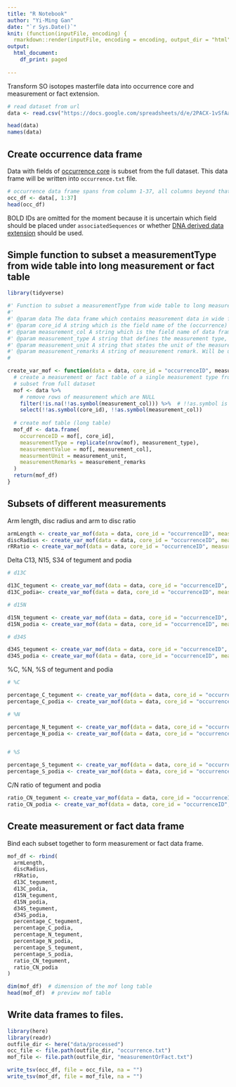 ```yaml
---
title: "R Notebook"
author: "Yi-Ming Gan"
date: "`r Sys.Date()`"
knit: (function(inputFile, encoding) {
  rmarkdown::render(inputFile, encoding = encoding, output_dir = "html") })
output:
  html_document:
    df_print: paged
    
---
```


Transform SO isotopes masterfile data into occurrence core and measurement or fact extension.

```r
# read dataset from url
data <- read.csv("https://docs.google.com/spreadsheets/d/e/2PACX-1vSfAaU0p3QOsyugCL72TJuHq-pH1XyWGs1A8qIFDp1ndqqehxP4a9Lnc6QGxf1g-qU1abdNHfCwUG7p/pub?gid=193721447&single=true&output=tsv", header = TRUE, sep = "\t", check.names = FALSE)

head(data)
names(data)
```

## Create occurrence data frame

Data with fields of [occurrence core](https://rs.gbif.org/core/dwc_occurrence_2020-07-15.xml) is subset from the full dataset. This data frame will be written into `occurrence.txt` file.

```r
# occurrence data frame spans from column 1-37, all columns beyond that belongs to measurement or fact extension
occ_df <- data[, 1:37]
head(occ_df)
```

BOLD IDs are omitted for the moment because it is uncertain which field should be placed under `associatedSequences` or whether [DNA derived data extension](https://rs.gbif.org/extension/gbif/1.0/dna_derived_data_2021-07-05.xml) should be used. 

## Simple function to subset a measurementType from wide table into long measurement or fact table

```r
library(tidyverse)

#' Function to subset a measurementType from wide table to long measurement or fact table
#'
#' @param data The data frame which contains measurement data in wide format.
#' @param core_id A string which is the field name of the (occurrence) core ID.
#' @param measurement_col A string which is the field name of data frame that contains the measurement value. Will be used to populate the measurementValue field.
#' @param measurement_type A string that defines the measurement type, Will be used to populate measurementType field.
#' @param measurement_unit A string that states the unit of the measurement. Will be used to populate measurementValue field.
#' @param measurement_remarks A string of measurement remark. Will be used to populate measurementRemarks field.
#

create_var_mof <- function(data = data, core_id = "occurrenceID", measurement_col, measurement_type, measurement_unit, measurement_remarks = "") {
  # create a measurement or fact table of a single measurement type from the data
  # subset from full dataset
  mof <- data %>% 
    # remove rows of measurement which are NULL
    filter(!is.na(!!as.symbol(measurement_col))) %>%  # !!as.symbol is required as column name is passed as string
    select(!!as.symbol(core_id), !!as.symbol(measurement_col))
  
  # create mof table (long table)
  mof_df <- data.frame(
    occurrenceID = mof[, core_id],
    measurementType = replicate(nrow(mof), measurement_type),
    measurementValue = mof[, measurement_col],
    measurmentUnit = measurement_unit,
    measurementRemarks = measurement_remarks
  )
  return(mof_df)
}
```


## Subsets of different measurements

Arm length, disc radius and arm to disc ratio

```r
armLength <- create_var_mof(data = data, core_id = "occurrenceID", measurement_col = "Arm length_R_(cm)", measurement_type = "Arm length_R_(cm)", measurement_unit = "cm", measurement_remarks = "")
discRadius <- create_var_mof(data = data, core_id = "occurrenceID", measurement_col = "Disc radius_r_(cm)", measurement_type = "Disc radius_r_(cm)", measurement_unit = "cm", measurement_remarks = "")
rRRatio <- create_var_mof(data = data, core_id = "occurrenceID", measurement_col = "R_r_ratio", measurement_type = "R_r_ratio", measurement_unit = "", measurement_remarks = "")
```


Delta C13, N15, S34 of tegument and podia

```r
# d13C

d13C_tegument <- create_var_mof(data = data, core_id = "occurrenceID", measurement_col = "d13C_tegument", measurement_type = "d13C", measurement_unit = "", measurement_remarks = "tegument")
d13C_podia<- create_var_mof(data = data, core_id = "occurrenceID", measurement_col = "d13C_podia", measurement_type = "d13C", measurement_unit = "", measurement_remarks = "podia")

# d15N

d15N_tegument <- create_var_mof(data = data, core_id = "occurrenceID", measurement_col = "d15N_tegument", measurement_type = "d15N", measurement_unit = "", measurement_remarks = "tegument")
d15N_podia <- create_var_mof(data = data, core_id = "occurrenceID", measurement_col = "d15N_podia", measurement_type = "d15N", measurement_unit = "", measurement_remarks = "podia")

# d34S

d34S_tegument <- create_var_mof(data = data, core_id = "occurrenceID", measurement_col = "d34S_tegument", measurement_type = "d34S", measurement_unit = "", measurement_remarks = "tegument")
d34S_podia <- create_var_mof(data = data, core_id = "occurrenceID", measurement_col = "d34S_podia", measurement_type = "d34S", measurement_unit = "", measurement_remarks = "podia")

```

%C, %N, %S of tegument and podia

```r
# %C

percentage_C_tegument <- create_var_mof(data = data, core_id = "occurrenceID", measurement_col = "%C_tegument", measurement_type = "%C", measurement_unit = "", measurement_remarks = "tegument")
percentage_C_podia <- create_var_mof(data = data, core_id = "occurrenceID", measurement_col = "%C_podia", measurement_type = "%C", measurement_unit = "", measurement_remarks = "podia")

# %N 

percentage_N_tegument <- create_var_mof(data = data, core_id = "occurrenceID", measurement_col = "%N_tegument", measurement_type = "%N", measurement_unit = "", measurement_remarks = "tegument")
percentage_N_podia <- create_var_mof(data = data, core_id = "occurrenceID", measurement_col = "%N_podia", measurement_type = "%N", measurement_unit = "", measurement_remarks = "podia")


# %S

percentage_S_tegument <- create_var_mof(data = data, core_id = "occurrenceID", measurement_col = "%S_tegument", measurement_type = "%S", measurement_unit = "", measurement_remarks = "tegument")
percentage_S_podia <- create_var_mof(data = data, core_id = "occurrenceID", measurement_col = "%S_podia", measurement_type = "%S", measurement_unit = "", measurement_remarks = "podia")
```

C/N ratio of tegument and podia

```r
ratio_CN_tegument <- create_var_mof(data = data, core_id = "occurrenceID", measurement_col = "C/N_tegument", measurement_type = "Ratio_C/N", measurement_unit = "", measurement_remarks = "tegument")
ratio_CN_podia <- create_var_mof(data = data, core_id = "occurrenceID", measurement_col = "C_N_podia", measurement_type = "Ratio_C/N", measurement_unit = "", measurement_remarks = "podia")
```


## Create measurement or fact data frame

Bind each subset together to form measurement or fact data frame.

```r
mof_df <- rbind(
  armLength,
  discRadius,
  rRRatio,
  d13C_tegument,
  d13C_podia,
  d15N_tegument,
  d15N_podia,
  d34S_tegument,
  d34S_podia,
  percentage_C_tegument,
  percentage_C_podia,
  percentage_N_tegument,
  percentage_N_podia,
  percentage_S_tegument,
  percentage_S_podia,
  ratio_CN_tegument,
  ratio_CN_podia
)

dim(mof_df)  # dimension of the mof long table
head(mof_df)  # preview mof table
```

## Write data frames to files.

```r
library(here)
library(readr)
outfile_dir <- here("data/processed")
occ_file <- file.path(outfile_dir, "occurrence.txt")
mof_file <- file.path(outfile_dir, "measurementOrFact.txt")

write_tsv(occ_df, file = occ_file, na = "")
write_tsv(mof_df, file = mof_file, na = "")
```
